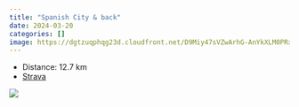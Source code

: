 ```yaml
---
title: "Spanish City & back"
date: 2024-03-20
categories: []
image: https://dgtzuqphqg23d.cloudfront.net/D9Miy47sVZwArhG-AnYkXLM0PRxshZ2OLNzlQ_mUyCo-768x576.jpg
---
```


- Distance: 12.7 km
- [Strava](https://www.strava.com/activities/11001736245)



![](https://dgtzuqphqg23d.cloudfront.net/D9Miy47sVZwArhG-AnYkXLM0PRxshZ2OLNzlQ_mUyCo-768x576.jpg)



